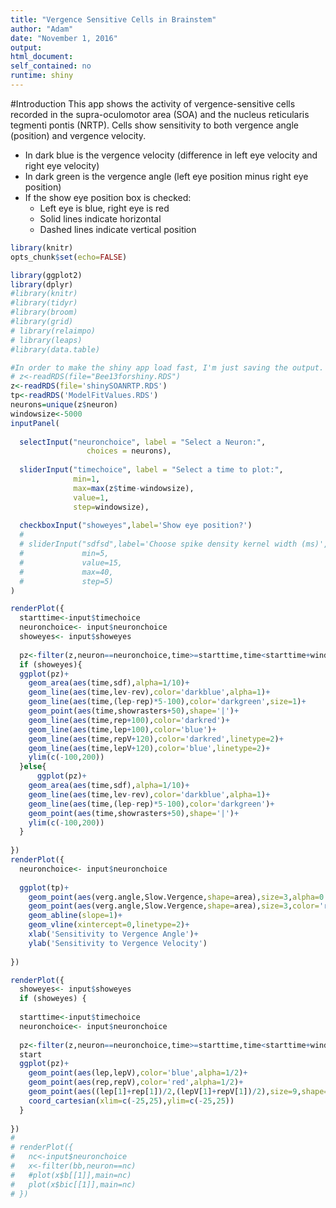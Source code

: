 ```yaml
---
title: "Vergence Sensitive Cells in Brainstem"
author: "Adam"
date: "November 1, 2016"
output: 
html_document: 
self_contained: no
runtime: shiny
---
```


#Introduction
This app shows the activity of vergence-sensitive cells recorded in the supra-oculomotor area (SOA) and the nucleus reticularis tegmenti pontis (NRTP). Cells show sensitivity to both vergence angle (position) and vergence velocity.

* In dark blue is the vergence velocity (difference in left eye velocity and right eye velocity)
* In dark green is the vergence angle (left eye position minus right eye position)
* If the show eye position box is checked:
    + Left eye is blue, right eye is red
    + Solid lines indicate horizontal 
    + Dashed lines indicate vertical position

```r
library(knitr)
opts_chunk$set(echo=FALSE)
```

```r

library(ggplot2)
library(dplyr)
#library(knitr)
#library(tidyr)
#library(broom)
#library(grid)
# library(relaimpo)
# library(leaps)
#library(data.table)

```


```R
#In order to make the shiny app load fast, I'm just saving the output. See BoostrapSaccades.Rmd for the actual analysis.
# z<-readRDS(file="Bee13forshiny.RDS")
z<-readRDS(file='shinySOANRTP.RDS')
tp<-readRDS('ModelFitValues.RDS')
neurons=unique(z$neuron)
windowsize<-5000
inputPanel(
  
  selectInput("neuronchoice", label = "Select a Neuron:",
                 choices = neurons),
  
  sliderInput("timechoice", label = "Select a time to plot:",
              min=1,
              max=max(z$time-windowsize),
              value=1,
              step=windowsize),
  
  checkboxInput("showeyes",label='Show eye position?')
  # 
  # sliderInput("sdfsd",label='Choose spike density kernel width (ms)',
  #             min=5,
  #             value=15,
  #             max=40,
  #             step=5)
)

renderPlot({
  starttime<-input$timechoice
  neuronchoice<- input$neuronchoice
  showeyes<- input$showeyes
  
  pz<-filter(z,neuron==neuronchoice,time>=starttime,time<starttime+windowsize)
  if (showeyes){
  ggplot(pz)+
    geom_area(aes(time,sdf),alpha=1/10)+
    geom_line(aes(time,lev-rev),color='darkblue',alpha=1)+
    geom_line(aes(time,(lep-rep)*5-100),color='darkgreen',size=1)+
    geom_point(aes(time,showrasters+50),shape='|')+
    geom_line(aes(time,rep+100),color='darkred')+
    geom_line(aes(time,lep+100),color='blue')+
    geom_line(aes(time,repV+120),color='darkred',linetype=2)+
    geom_line(aes(time,lepV+120),color='blue',linetype=2)+
    ylim(c(-100,200))
  }else{
      ggplot(pz)+
    geom_area(aes(time,sdf),alpha=1/10)+
    geom_line(aes(time,lev-rev),color='darkblue',alpha=1)+
    geom_line(aes(time,(lep-rep)*5-100),color='darkgreen')+
    geom_point(aes(time,showrasters+50),shape='|')+
    ylim(c(-100,200))
  }
  
})
renderPlot({
  neuronchoice<- input$neuronchoice
  
  ggplot(tp)+
    geom_point(aes(verg.angle,Slow.Vergence,shape=area),size=3,alpha=0.2)+
    geom_point(aes(verg.angle,Slow.Vergence,shape=area),size=3,color='red',data=filter(tp,neuron==neuronchoice))+
    geom_abline(slope=1)+
    geom_vline(xintercept=0,linetype=2)+
    xlab('Sensitivity to Vergence Angle')+
    ylab('Sensitivity to Vergence Velocity')
  
})

renderPlot({
  showeyes<- input$showeyes
  if (showeyes) {
    
  starttime<-input$timechoice
  neuronchoice<- input$neuronchoice
  
  pz<-filter(z,neuron==neuronchoice,time>=starttime,time<starttime+windowsize)
  start
  ggplot(pz)+
    geom_point(aes(lep,lepV),color='blue',alpha=1/2)+
    geom_point(aes(rep,repV),color='red',alpha=1/2)+
    geom_point(aes((lep[1]+rep[1])/2,(lepV[1]+repV[1])/2),size=9,shape='+')+
    coord_cartesian(xlim=c(-25,25),ylim=c(-25,25))
  }
  
})
# 
# renderPlot({
#   nc<-input$neuronchoice
#   x<-filter(bb,neuron==nc)
#   #plot(x$b[[1]],main=nc)
#   plot(x$bic[[1]],main=nc)
# })

```




